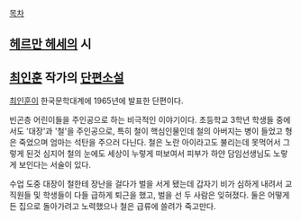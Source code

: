 [[목차]]

== [[헤르만 헤세]]의 시 ==

== [[최인훈]] 작가의 [[단편소설]] ==
[[최인훈]]이 한국문학대계에 1965년에 발표한 단편이다.  

빈곤층 어린이들을 주인공으로 하는 비극적인 이야기이다. 초등학교 3학년 학생들 중에서도 '대장'과 '철'을 주인공으로, 특히 철이 핵심인물인데 철의 아버지는 병이 들었고 형은 죽었으며 엄마는 석탄을 주으러 다닌다. 철은 노란 아이라고도 불리는데 못먹어서 그렇게 된것 심지어 철의 눈에도 세상이 누렇게 떠보여서 피부가 하얀 담임선생님도 노랗게 보인다는 서술이 있다. 

수업 도중 대장이 철한테 장난을 걸다가 벌을 서게 됐는데 갑자기 비가 심하게 내려서 교직원들 및 학생들이 다들 급하게 퇴근을 했고, 벌을 선 두 사람은 잊혀졌다. 둘은 어떻게든 집으로 돌아가려고 노력했으나 철은 급류에 쓸려가 죽고만다.

